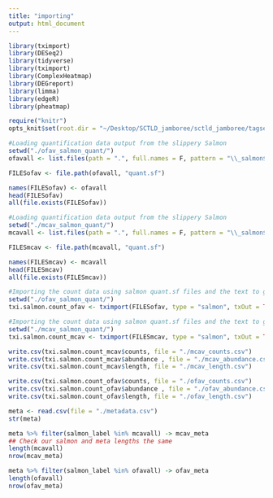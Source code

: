 ```yaml
---
title: "importing"
output: html_document
---
```


```r
library(tximport)
library(DESeq2)
library(tidyverse)
library(tximport)
library(ComplexHeatmap)
library(DEGreport)
library(limma)
library(edgeR)
library(pheatmap)
```

```r
require("knitr")
opts_knit$set(root.dir = "~/Desktop/SCTLD_jamboree/sctld_jamboree/tagseq/data")
```

```r
#Loading quantification data output from the slippery Salmon
setwd("./ofav_salmon_quant/")
ofavall <- list.files(path = ".", full.names = F, pattern = "\\_salmon$")

FILESofav <- file.path(ofavall, "quant.sf")

names(FILESofav) <- ofavall
head(FILESofav)
all(file.exists(FILESofav))
```

```r
#Loading quantification data output from the slippery Salmon
setwd("./mcav_salmon_quant/")
mcavall <- list.files(path = ".", full.names = F, pattern = "\\_salmon$")

FILESmcav <- file.path(mcavall, "quant.sf")

names(FILESmcav) <- mcavall
head(FILESmcav)
all(file.exists(FILESmcav))
```

```r
#Importing the count data using salmon quant.sf files and the text to gene file
setwd("./ofav_salmon_quant/")
txi.salmon.count_ofav <- tximport(FILESofav, type = "salmon", txOut = TRUE )
```

```r
#Importing the count data using salmon quant.sf files and the text to gene file
setwd("./mcav_salmon_quant/")
txi.salmon.count_mcav <- tximport(FILESmcav, type = "salmon", txOut = TRUE )
```

```r
write.csv(txi.salmon.count_mcav$counts, file = "./mcav_counts.csv")
write.csv(txi.salmon.count_mcav$abundance , file = "./mcav_abundance.csv")
write.csv(txi.salmon.count_mcav$length, file = "./mcav_length.csv")
```


```r
write.csv(txi.salmon.count_ofav$counts, file = "./ofav_counts.csv")
write.csv(txi.salmon.count_ofav$abundance , file = "./ofav_abundance.csv")
write.csv(txi.salmon.count_ofav$length, file = "./ofav_length.csv")
```

```r
meta <- read.csv(file = "./metadata.csv")
str(meta)
```


```r
meta %>% filter(salmon_label %in% mcavall) -> mcav_meta
## Check our salmon and meta lengths the same
length(mcavall)
nrow(mcav_meta)
```

```r
meta %>% filter(salmon_label %in% ofavall) -> ofav_meta
length(ofavall)
nrow(ofav_meta)
```
